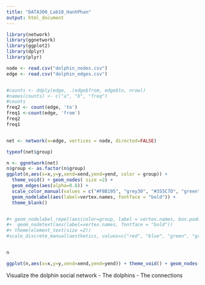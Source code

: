 ```yaml
---
title: "DATA300_Lab10_HanhPhan"
output: html_document
---
```

```r
library(network)
library(ggnetwork)
library(ggplot2)
library(dplyr)
library(plyr)

node <- read.csv("dolphin_nodes.csv")
edge <- read.csv("dolphin_edges.csv")


#counts <- ddply(edge, .(edge$from, edge$to, nrow))
#names(counts) <- c("a", "b", "freq") 
#counts
freq2 <- count(edge, 'to')
freq1 <-count(edge, 'from')
freq2
freq1


net <- network(x=edge, vertices = node, directed=FALSE)

typeof(net$group)

n <- ggnetwork(net)
n$group <- as.factor(n$group)
ggplot(n,aes(x=x,y=y,xend=xend,yend=yend, color = group)) + 
  theme_void() + geom_nodes( size =2) + 
  geom_edges(aes(alpha=0.8)) +
  scale_color_manual(values = c("#F8B195", "grey30", "#355C7D", "green")) + 
  geom_nodelabel(aes(label=vertex.names, fontface = "bold")) +
  theme_blank()


#+ geom_nodelabel_repel(aes(color=group, label = vertex.names, box.padding = unit(1, "lines"), fontface="bold"))
#+  geom_nodetext(aes(label=vertex.names, fontface = "bold")) 
#+ theme(element_text(size =2)) 
#scale_discrete_manual(aesthetics, values=c("red", "blue", "green", "grey"), breaks = c("1", "2", "3", "4"))



```
```r
n
```
```r
ggplot(n,aes(x=x,y=y,xend=xend,yend=yend)) + theme_void() + geom_nodes(aes(color = group, size =4)) + geom_edges(aes(alpha=0.6)) +scale_color_manual(values = c("#F8B195", "grey30", "#355C7D", "green")) +  geom_nodelabel(aes(label=vertex.names))
```


Visualize the dolphin social network
- The dolphins
- The connections